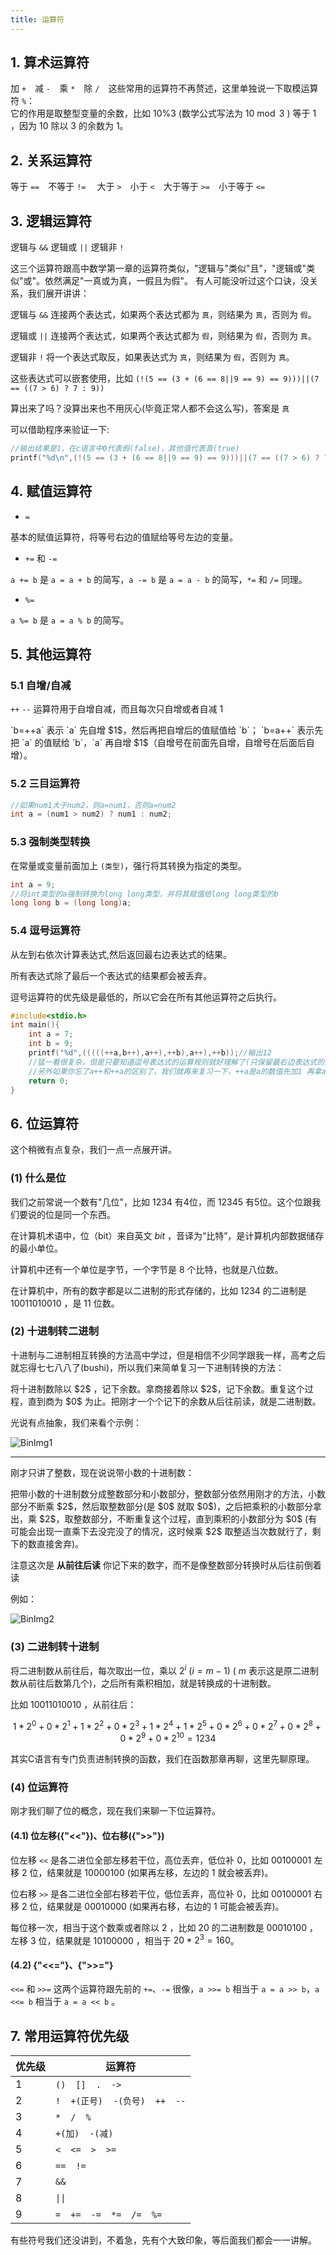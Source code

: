 ```yaml
---
title: 运算符
---
```


## 1.&nbsp;算术运算符

加 `+`&emsp;减 `-`&emsp;乘 `*`&emsp;除 `/`&emsp;这些常用的运算符不再赘述，这里单独说一下取模运算符 `%`：  
它的作用是取整型变量的余数，比如 $10\%3$ (数学公式写法为 $10\bmod3$ ) 等于 $1$ ，因为 $10$ 除以 $3$ 的余数为 $1$。

## 2.&nbsp;关系运算符

等于 `==`&emsp;不等于 `!=` &emsp;大于 `>`&emsp;小于 `<`&emsp;大于等于 `>=`&emsp;小于等于 `<=`

## 3.&nbsp;逻辑运算符

逻辑与 `&&` 逻辑或 `||` 逻辑非 `!`

这三个运算符跟高中数学第一章的运算符类似，"逻辑与"类似"且"，"逻辑或"类似"或"。依然满足"一真或为真，一假且为假"。
有人可能没听过这个口诀，没关系，我们展开讲讲：

逻辑与 `&&` 连接两个表达式，如果两个表达式都为 `真`，则结果为 `真`，否则为 `假`。

逻辑或 `||` 连接两个表达式，如果两个表达式都为 `假`，则结果为 `假`，否则为 `真`。

逻辑非 `!` 将一个表达式取反，如果表达式为 `真`，则结果为 `假`，否则为 `真`。

这些表达式可以嵌套使用，比如 `(!(5 == (3 + (6 == 8||9 == 9) == 9)))||(7 == ((7 > 6) ? 7 : 9))`

算出来了吗？没算出来也不用灰心(毕竟正常人都不会这么写)，答案是 `真`

可以借助程序来验证一下:

```c lineNumbers
//输出结果是1，在c语言中0代表假(false)，其他值代表真(true)
printf("%d\n",(!(5 == (3 + (6 == 8||9 == 9) == 9)))||(7 == ((7 > 6) ? 7 : 9)));
```
## 4.&nbsp;赋值运算符

- `=` 

基本的赋值运算符，将等号右边的值赋给等号左边的变量。

- `+=` 和 `-=` 

`a += b` 是 `a = a + b` 的简写，`a -= b` 是 `a = a - b` 的简写，`*=` 和 `/=` 同理。

- `%=`

`a %= b` 是 `a = a % b` 的简写。

## 5.&nbsp;其他运算符

### 5.1&nbsp;自增/自减

`++` `--` 运算符用于自增自减，而且每次只自增或者自减 $1$

<Callout type="warning" title="b=a++ 和 b=++a 的区别">
`b=++a` 表示 `a` 先自增 $1$，然后再把自增后的值赋值给 `b`；  
`b=a++` 表示先把 `a` 的值赋给 `b`，`a` 再自增 $1$（自增号在前面先自增，自增号在后面后自增）。
</Callout>

### 5.2&nbsp;三目运算符

```c lineNumbers
//如果num1大于num2，则a=num1，否则a=num2
int a = (num1 > num2) ? num1 : num2;
```
### 5.3&nbsp;强制类型转换
在常量或变量前面加上 `(类型)`，强行将其转换为指定的类型。

```c lineNumbers
int a = 9;
//将int类型的a强制转换为long long类型，并将其赋值给long long类型的b
long long b = (long long)a;
```
### 5.4&nbsp;逗号运算符
从左到右依次计算表达式,然后返回最右边表达式的结果。

所有表达式除了最后一个表达式的结果都会被丢弃。

逗号运算符的优先级是最低的，所以它会在所有其他运算符之后执行。

```c lineNumbers
#include<stdio.h>
int main(){
    int a = 7;
    int b = 9;
    printf("%d",(((((++a,b++),a++),++b),a++),++b));//输出12
    //猛一看很复杂，但是只要知道逗号表达式的运算规则就好理解了(只保留最右边表达式的结果)，一层一层拆括号即可
    //另外如果你忘了a++和++a的区别了，我们就再来复习一下，++a是a的数值先加1 再拿a的值进行运算，a++是先取走a的值运算，然后再把a本身的值加1
    return 0;
}
```

## 6.&nbsp;位运算符

这个稍微有点复杂，我们一点一点展开讲。

### (1)&nbsp;什么是位

我们之前常说一个数有"几位"，比如 $1234$ 有4位，而 $12345$ 有5位。这个位跟我们要说的位是同一个东西。

在计算机术语中，位（bit）来自英文 $bit$ ，音译为“比特”，是计算机内部数据储存的最小单位。

计算机中还有一个单位是字节，一个字节是 $8$ 个比特，也就是八位数。

在计算机中，所有的数字都是以二进制的形式存储的，比如 $1234$ 的二进制是 $10011010010$ ，是 $11$ 位数。

### (2)&nbsp;十进制转二进制

十进制与二进制相互转换的方法高中学过，但是相信不少同学跟我一样，高考之后就忘得七七八八了(bushi)，所以我们来简单复习一下进制转换的方法：

<Callout type="info" title="转换方法">  
将十进制数除以 $2$ ，记下余数。拿商接着除以 $2$，记下余数。重复这个过程，直到商为 $0$ 为止。把刚才一个个记下的余数从后往前读，就是二进制数。
</Callout>

光说有点抽象，我们来看个示例：

![BinImg1](./images/ToBinary1.jpg)

***

刚才只讲了整数，现在说说带小数的十进制数：

<Callout type="info" title="转换方法">  
把带小数的十进制数分成整数部分和小数部分，整数部分依然用刚才的方法，小数部分不断乘 $2$，然后取整数部分(是 $0$ 就取 $0$)，之后把乘积的小数部分拿出，乘 $2$，取整数部分，不断重复这个过程，直到乘积的小数部分为 $0$ (有可能会出现一直乘下去没完没了的情况，这时候乘 $2$ 取整适当次数就行了，剩下的数直接舍弃)。

注意这次是 **从前往后读** 你记下来的数字，而不是像整数部分转换时从后往前倒着读
</Callout>

例如：

![BinImg2](./images/ToBinary2.jpg)

### (3)&nbsp;二进制转十进制

将二进制数从前往后，每次取出一位，乘以 $2^i$ $(i = m - 1)$ ( $m$ 表示这是原二进制数从前往后数第几个)，之后所有乘积相加，就是转换成的十进制数。

比如 $10011010010$ ，从前往后：

$$
1 * 2^0 + 0 * 2^1 + 1 * 2^2 + 0 * 2^3 + 1 * 2^4 + 1 * 2^5 + 0 * 2^6 + 0 * 2^7 + 0 * 2^8 + 0 * 2^9 + 0 * 2^{10} = 1234
$$

<Callout type="info" title="Tips">  
其实C语言有专门负责进制转换的函数，我们在函数那章再聊，这里先聊原理。
</Callout>

### (4)&nbsp;位运算符

刚才我们聊了位的概念，现在我们来聊一下位运算符。

#### (4.1)&nbsp;位左移({"<<"})、位右移({">>"})

位左移 `<<` 是各二进位全部左移若干位，高位丢弃，低位补 $0$，比如 $00100001$ 左移 $2$ 位，结果就是 $10000100$ (如果再左移，左边的 $1$ 就会被丢弃)。

位右移 `>>` 是各二进位全部右移若干位，低位丢弃，高位补 $0$，比如 $00100001$ 右移 $2$ 位，结果就是 $00010000$ (如果再右移，右边的 $1$ 可能会被丢弃)。

每位移一次，相当于这个数乘或者除以 $2$ ，比如 $20$ 的二进制数是 $0001 0100$ ，左移 $3$ 位，结果就是 $1010 0000$ ，相当于 $20 * 2^3 = 160$。

#### (4.2)&nbsp;{"<<="}、{">>="}

`<<=` 和 `>>=` 这两个运算符跟先前的 `+=`、`-=` 很像，`a >>= b` 相当于 `a = a >> b`，`a <<= b` 相当于 `a = a << b` 。

## 7.&nbsp;常用运算符优先级

| 优先级 | 运算符                                                |
| ------ | ----------------------------------------------------- |
| 1      | `()`&emsp;`[]`&emsp;`.`&emsp;`->`                     |
| 2      | `!`&emsp;`+(正号)`&emsp;`-(负号)`&emsp;`++`&emsp;`--` |
| 3      | `*`&emsp;`/`&emsp;`%`                                 |
| 4      | `+(加)`&emsp;`-(减)`                                  |
| 5      | `<`&emsp;`<=`&emsp;`>`&emsp;`>=`                      |
| 6      | `==`&emsp;`!=`                                        |
| 7      | `&&`                                                  |
| 8      | `\|\|`                                                |
| 9      | `=`&emsp;`+=`&emsp;`-=`&emsp;`*=`&emsp;`/=`&emsp;`%=` |

有些符号我们还没讲到，不着急，先有个大致印象，等后面我们都会一一讲解。